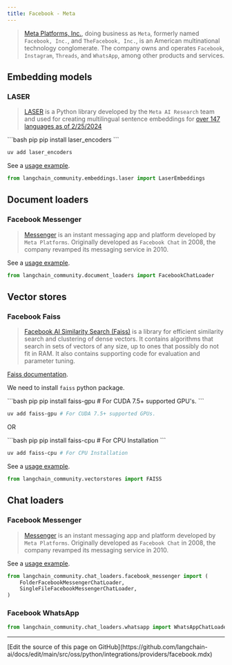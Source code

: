 ```yaml
---
title: Facebook - Meta
---
```


>[Meta Platforms, Inc.](https://www.facebook.com/), doing business as `Meta`, formerly
> named `Facebook, Inc.`, and `TheFacebook, Inc.`, is an American multinational technology
> conglomerate. The company owns and operates `Facebook`, `Instagram`, `Threads`,
> and `WhatsApp`, among other products and services.

## Embedding models

### LASER

>[LASER](https://github.com/facebookresearch/LASER) is a Python library developed by
> the `Meta AI Research` team and used for
> creating multilingual sentence embeddings for
> [over 147 languages as of 2/25/2024](https://github.com/facebookresearch/flores/blob/main/flores200/README.md#languages-in-flores-200)

<CodeGroup>
```bash pip
pip install laser_encoders
```

```bash uv
uv add laser_encoders
```
</CodeGroup>

See a [usage example](/oss/python/integrations/text_embedding/laser).

```python
from langchain_community.embeddings.laser import LaserEmbeddings
```

## Document loaders

### Facebook Messenger

>[Messenger](https://en.wikipedia.org/wiki/Messenger_(software)) is an instant messaging app and
> platform developed by `Meta Platforms`. Originally developed as `Facebook Chat` in 2008, the company revamped its
> messaging service in 2010.

See a [usage example](/oss/python/integrations/document_loaders/facebook_chat).

```python
from langchain_community.document_loaders import FacebookChatLoader
```

## Vector stores

### Facebook Faiss

>[Facebook AI Similarity Search (Faiss)](https://engineering.fb.com/2017/03/29/data-infrastructure/faiss-a-library-for-efficient-similarity-search/)
> is a library for efficient similarity search and clustering of dense vectors. It contains algorithms that
> search in sets of vectors of any size, up to ones that possibly do not fit in RAM. It also contains supporting
> code for evaluation and parameter tuning.

[Faiss documentation](https://faiss.ai/).

We need to install `faiss` python package.

<CodeGroup>
```bash pip
pip install faiss-gpu # For CUDA 7.5+ supported GPU's.
```

```bash uv
uv add faiss-gpu # For CUDA 7.5+ supported GPUs.
```
</CodeGroup>

OR

<CodeGroup>
```bash pip
pip install faiss-cpu # For CPU Installation
```

```bash uv
uv add faiss-cpu # For CPU Installation
```
</CodeGroup>

See a [usage example](/oss/python/integrations/vectorstores/faiss).

```python
from langchain_community.vectorstores import FAISS
```

## Chat loaders

### Facebook Messenger

>[Messenger](https://en.wikipedia.org/wiki/Messenger_(software)) is an instant messaging app and
> platform developed by `Meta Platforms`. Originally developed as `Facebook Chat` in 2008, the company revamped its
> messaging service in 2010.

See a [usage example](/oss/python/integrations/chat_loaders/facebook).

```python
from langchain_community.chat_loaders.facebook_messenger import (
    FolderFacebookMessengerChatLoader,
    SingleFileFacebookMessengerChatLoader,
)
```

### Facebook WhatsApp

```python
from langchain_community.chat_loaders.whatsapp import WhatsAppChatLoader
```

---

<Callout icon="pen-to-square" iconType="regular">
  [Edit the source of this page on GitHub](https://github.com/langchain-ai/docs/edit/main/src/oss/python/integrations/providers/facebook.mdx)
</Callout>
